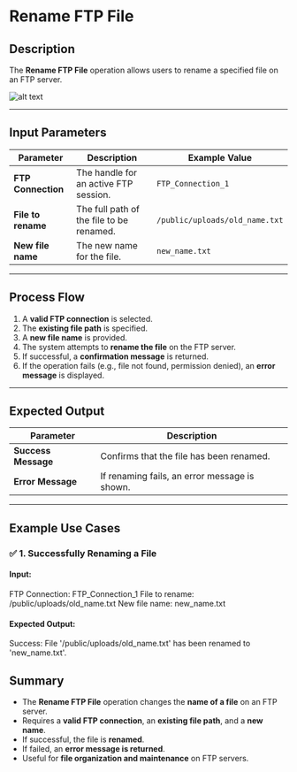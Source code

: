 # **Rename FTP File**

## Description

The **Rename FTP File** operation allows users to rename a specified file on an FTP server.

![alt text](../../../assets/ftp/rename-ftp-file.png)

---


## **Input Parameters**

| Parameter         | Description                                   | Example Value                   |
|------------------|---------------------------------------------|---------------------------------|
| **FTP Connection** | The handle for an active FTP session.     | `FTP_Connection_1`              |
| **File to rename** | The full path of the file to be renamed. | `/public/uploads/old_name.txt`  |
| **New file name**  | The new name for the file.               | `new_name.txt`                  |

---

## **Process Flow**

1. A **valid FTP connection** is selected.
2. The **existing file path** is specified.
3. A **new file name** is provided.
4. The system attempts to **rename the file** on the FTP server.
5. If successful, a **confirmation message** is returned.
6. If the operation fails (e.g., file not found, permission denied), an **error message** is displayed.

---

## **Expected Output**

| Parameter      | Description                                       |
|---------------|---------------------------------------------------|
| **Success Message** | Confirms that the file has been renamed.     |
| **Error Message**   | If renaming fails, an error message is shown. |

---

## **Example Use Cases**

### ✅ **1. Successfully Renaming a File**

#### **Input:**

FTP Connection: FTP_Connection_1 File to rename: /public/uploads/old_name.txt New file name: new_name.txt

#### **Expected Output:**

Success: File '/public/uploads/old_name.txt' has been renamed to 'new_name.txt'.

## **Summary**
- The **Rename FTP File** operation changes the **name of a file** on an FTP server.
- Requires a **valid FTP connection**, an **existing file path**, and a **new name**.
- If successful, the file is **renamed**.
- If failed, an **error message is returned**.
- Useful for **file organization and maintenance** on FTP servers.